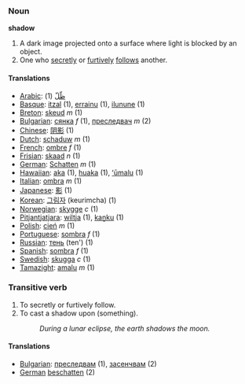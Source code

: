 === Noun ===

'''shadow'''

#A dark image projected onto a surface where light is blocked by an object.
#One who [[secretly]] or [[furtively]] [[follow]]s another.

====Translations====
*[[Arabic]]: [[ظّلّ]] (1)
*[[Basque]]: [[itzal]] (1), [[errainu]] (1), [[ilunune]] (1)
*[[Breton]]: [[skeud]] ''m'' (1)
*[[Bulgarian]]: [[сянка]] ''f'' (1), [[преследвач]] ''m'' (2)
*[[Chinese]]: [[阴影]] (1)
*[[Dutch]]: [[schaduw]] ''m'' (1)
*[[French]]: [[ombre]] ''f'' (1)
*[[Frisian]]: [[skaad]] ''n'' (1)
*[[German]]: [[Schatten]] ''m'' (1)
*[[Hawaiian]]: [[aka]] (1), [[huaka]] (1), [[ʻūmalu]] (1)
*[[Italian]]: [[ombra]] ''m'' (1)
*[[Japanese]]: [[影]] (1)
*[[Korean]]: [[그림자]] (keurimcha) (1)
*[[Norwegian]]: [[skygge]] ''c'' (1)
*[[Pitjantjatjara]]: [[wiltja]] (1), [[kaṉku]] (1)
*[[Polish]]: [[cień]] ''m'' (1)
*[[Portuguese]]: [[sombra]] ''f'' (1)
*[[Russian]]: [[тень]] (ten') (1)
*[[Spanish]]: [[sombra]] ''f'' (1)
*[[Swedish]]: [[skugga]] ''c'' (1)
*[[Tamazight]]: [[amalu]] ''m'' (1)

===Transitive verb===

#To secretly or furtively follow.
#To cast a shadow upon (something).
#:''During a lunar eclipse, the earth shadows the moon.''

====Translations====

*[[Bulgarian]]: [[преследвам]] (1), [[засенчвам]] (2)
*[[German]] [[beschatten]] (2)